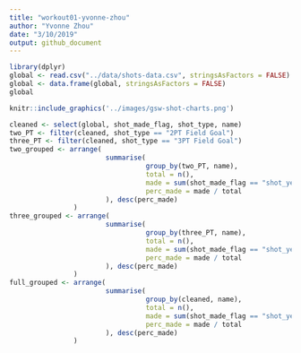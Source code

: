 ```yaml
---
title: "workout01-yvonne-zhou"
author: "Yvonne Zhou"
date: "3/10/2019"
output: github_document
---
```

```r
library(dplyr)
global <- read.csv("../data/shots-data.csv", stringsAsFactors = FALSE)
global <- data.frame(global, stringsAsFactors = FALSE)
global
```

```r
knitr::include_graphics('../images/gsw-shot-charts.png')
```

```r
cleaned <- select(global, shot_made_flag, shot_type, name)
two_PT <- filter(cleaned, shot_type == "2PT Field Goal")
three_PT <- filter(cleaned, shot_type == "3PT Field Goal")
two_grouped <- arrange(
                        summarise(
                                  group_by(two_PT, name), 
                                  total = n(),
                                  made = sum(shot_made_flag == "shot_yes"),
                                  perc_made = made / total
                        ), desc(perc_made)
                )
three_grouped <- arrange(
                        summarise(
                                  group_by(three_PT, name), 
                                  total = n(),
                                  made = sum(shot_made_flag == "shot_yes"),
                                  perc_made = made / total
                        ), desc(perc_made)
                )
full_grouped <- arrange(
                        summarise(
                                  group_by(cleaned, name), 
                                  total = n(),
                                  made = sum(shot_made_flag == "shot_yes"),
                                  perc_made = made / total
                        ), desc(perc_made)
                )
```
